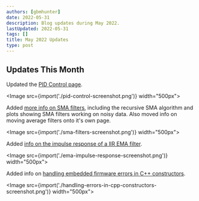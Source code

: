 ```yaml
---
authors: [gbmhunter]
date: 2022-05-31
description: Blog updates during May 2022.
lastUpdated: 2022-05-31
tags: []
title: May 2022 Updates
type: post
---
```


## Updates This Month

Updated the [PID Control page](/programming/general/pid-control/).

<Image src={import('./pid-control-screenshot.png')} width="500px"></Image>

Added [more info on SMA filters](/programming/signal-processing/digital-filters/windowed-moving-average-filters/), including the recursive SMA algorithm and plots showing SMA filters working on noisy data. Also moved info on moving average filters onto it's own page.

<Image src={import('./sma-filters-screenshot.png')} width="500px"></Image>

Added [info on the impulse response of a IIR EMA filter](/programming/signal-processing/digital-filters/exponential-moving-average-ema-filter/).

<Image src={import('./ema-impulse-response-screenshot.png')} width="500px"></Image>

Added info on [handling embedded firmware errors in C++ constructors](/programming/languages/c-plus-plus/cpp-on-embedded-systems/#handling-errors-in-constructors).

<Image src={import('./handling-errors-in-cpp-constructors-screenshot.png')} width="500px"></Image>
